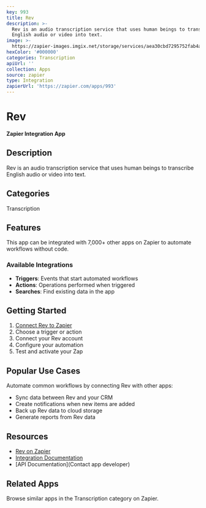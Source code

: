 ```yaml
---
key: 993
title: Rev
description: >-
  Rev is an audio transcription service that uses human beings to transcribe
  English audio or video into text.
image: >-
  https://zapier-images.imgix.net/storage/services/aea30cbd7295752fab4a92e26aad14ee.png?auto=format%2Ccompress&ixlib=python-3.0.0&q=50
hexColor: '#000000'
categories: Transcription
apiUrl: ''
collection: Apps
source: zapier
type: Integration
zapierUrl: 'https://zapier.com/apps/993'
---
```

# Rev

**Zapier Integration App**

## Description

Rev is an audio transcription service that uses human beings to transcribe English audio or video into text.

## Categories

Transcription

## Features

This app can be integrated with 7,000+ other apps on Zapier to automate workflows without code.

### Available Integrations

- **Triggers**: Events that start automated workflows
- **Actions**: Operations performed when triggered
- **Searches**: Find existing data in the app

## Getting Started

1. [Connect Rev to Zapier](https://zapier.com/apps/993)
2. Choose a trigger or action
3. Connect your Rev account
4. Configure your automation
5. Test and activate your Zap

## Popular Use Cases

Automate common workflows by connecting Rev with other apps:

- Sync data between Rev and your CRM
- Create notifications when new items are added
- Back up Rev data to cloud storage
- Generate reports from Rev data

## Resources

- [Rev on Zapier](https://zapier.com/apps/993)
- [Integration Documentation](https://zapier.com/apps/993/integrations)
- [API Documentation](Contact app developer)

## Related Apps

Browse similar apps in the Transcription category on Zapier.
